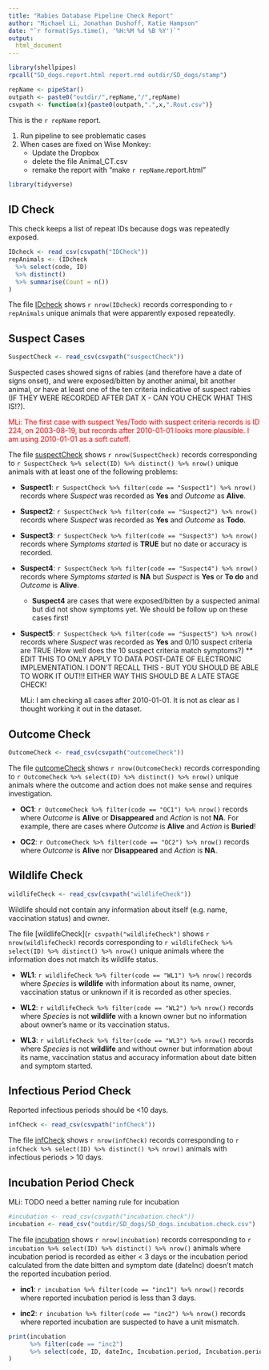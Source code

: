 ```yaml
---
title: "Rabies Database Pipeline Check Report"
author: "Michael Li, Jonathan Dushoff, Katie Hampson"
date: "`r format(Sys.time(), '%H:%M %d %B %Y')`"
output: 
  html_document
---
```


```r
library(shellpipes)
rpcall("SD_dogs.report.html report.rmd outdir/SD_dogs/stamp")

repName <- pipeStar()
outpath <- paste0("outdir/",repName,"/",repName)
csvpath <- function(x){paste0(outpath,".",x,".Rout.csv")}
```

This is the `r repName` report.

1. Run pipeline to see problematic cases
1. When cases are fixed on Wise Monkey:
	* Update the Dropbox
	* delete the file Animal_CT.csv
	* remake the report with "make `r repName`.report.html"

```r
library(tidyverse)
```

## ID Check

This check keeps a list of repeat IDs because dogs was repeatedly exposed.

```r
IDcheck <- read_csv(csvpath("IDCheck"))
repAnimals <- (IDcheck
  %>% select(code, ID)
  %>% distinct()
  %>% summarise(Count = n())
)
```

The file [IDcheck](`r csvpath("IDCheck")`) shows `r nrow(IDcheck)` records corresponding to `r repAnimals` unique animals that were apparently exposed repeatedly.


## Suspect Cases


```r
SuspectCheck <- read_csv(csvpath("suspectCheck"))
```

Suspected cases showed signs of rabies (and therefore have a date of signs onset), and were exposed/bitten by another animal, bit another animal, or have at least one of the ten criteria indicative of suspect rabies (IF THEY WERE RECORDED AFTER DAT X - CAN YOU CHECK WHAT THIS IS!?).
<p style="color:red">MLi: The first case with suspect Yes/Todo with suspect criteria records is ID 224, on 2003-08-19, but records after 2010-01-01 looks more plausible. I am using 2010-01-01 as a soft cutoff.</p>

The file [suspectCheck](`r csvpath("suspectCheck") `) shows `r nrow(SuspectCheck)` records corresponding to `r SuspectCheck %>% select(ID) %>% distinct() %>% nrow()` unique animals with at least one of the following problems:

* __Suspect1__: `r SuspectCheck %>% filter(code == "Suspect1") %>% nrow()` records where _Suspect_ was recorded as __Yes__ and _Outcome_ as __Alive__.

* __Suspect2__: `r SuspectCheck %>% filter(code == "Suspect2") %>% nrow()` records where _Suspect_ was recorded as __Yes__ and _Outcome_ as __Todo__.

* __Suspect3__: `r SuspectCheck %>% filter(code == "Suspect3") %>% nrow()` records where _Symptoms started_ is __TRUE__ but no date or accuracy is recorded.

* __Suspect4__: `r SuspectCheck %>% filter(code == "Suspect4") %>% nrow()` records where _Symptoms started_ is __NA__ but _Suspect_ is __Yes__ or __To do__ and _Outcome_ is __Alive__.

    - __Suspect4__ are cases that were exposed/bitten by a suspected animal but did not show symptoms yet. We should be follow up on these cases first! 
    
* __Suspect5__: `r SuspectCheck %>% filter(code == "Suspect5") %>% nrow()` records where _Suspect_ was recorded as __Yes__ and 0/10 suspect criteria are TRUE (How well does the 10 suspect criteria match symptoms?)
** EDIT THIS TO ONLY APPLY TO DATA POST-DATE OF ELECTRONIC IMPLEMENTATION. I DON'T RECALL THIS - BUT YOU SHOULD BE ABLE TO WORK IT OUT!!! EITHER WAY THIS SHOULD BE A LATE STAGE CHECK!
<p style="color:red">MLi: I am checking all cases after 2010-01-01. It is not as clear as I thought working it out in the dataset.</p>

## Outcome Check

```r
OutcomeCheck <- read_csv(csvpath("outcomeCheck"))
```

The file [outcomeCheck](`r csvpath("outcomeCheck") `) shows `r nrow(OutcomeCheck)` records corresponding to `r OutcomeCheck %>% select(ID) %>% distinct() %>% nrow()` unique animals where the outcome and action does not make sense and requires investigation.

* __OC1__: `r OutcomeCheck %>% filter(code == "OC1") %>% nrow()` records where _Outcome_ is __Alive__ or __Disappeared__ and _Action_ is not __NA__. For example, there are cases where _Outcome_ is __Alive__ and _Action_ is __Buried__!

* __OC2__: `r OutcomeCheck %>% filter(code == "OC2") %>% nrow()` records where _Outcome_ is __Alive__ nor __Disappeared__ and _Action_ is __NA__. 


## Wildlife Check

```r
wildlifeCheck <- read_csv(csvpath("wildlifeCheck"))
```

Wildlife should not contain any information about itself (e.g. name, vaccination status) and owner. 

The file [wildlifeCheck](`r csvpath("wildlifeCheck")` shows `r nrow(wildlifeCheck)` records corresponding to `r wildlifeCheck %>% select(ID) %>% distinct() %>% nrow()` unique animals where the information does not match its wildlife status.

* __WL1__: `r wildlifeCheck %>% filter(code == "WL1") %>% nrow()` records where _Species_ is __wildlife__ with information about its name, owner, vaccination status or unknown if it is recorded as other species.

* __WL2__: `r wildlifeCheck %>% filter(code == "WL2") %>% nrow()` records where _Species_ is not __wildlife__ with a known owner but no information about owner's name or its vaccination status.

* __WL3__: `r wildlifeCheck %>% filter(code == "WL3") %>% nrow()` records where _Species_ is not __wildlife__ and without owner but information about its name, vaccination status and accuracy information about date bitten and symptom started.

## Infectious Period Check

Reported infectious periods should be <10 days. 

```r
infCheck <- read_csv(csvpath("infCheck"))
```

The file [infCheck](`r csvpath("infCheck")`) shows `r nrow(infCheck)` records corresponding to `r infCheck %>% select(ID) %>% distinct() %>% nrow()` animals with infectious periods > 10 days.

## Incubation Period Check

MLi: TODO need a better naming rule for incubation

```r
#incubation <- read_csv(csvpath("incubation.check"))
incubation <- read_csv("outdir/SD_dogs/SD_dogs.incubation.check.csv")
```

The file [incubation](outdir/SD_dogs/SD_dogs.incubation.check.csv) shows `r nrow(incubation)` records corresponding to `r incubation %>% select(ID) %>% distinct() %>% nrow()` animals where incubation period is recorded as either < 3 days or the incubation period calculated from the date bitten and symptom date (dateInc) doesn't match the reported incubation period. 

* __inc1__: `r incubation %>% filter(code == "inc1") %>% nrow()` records where reported incubation period is less than 3 days. 

* __inc2__: `r incubation %>% filter(code == "inc2") %>% nrow()` records where reported incubation are suspected to have a unit mismatch. 

```r
print(incubation 
      %>% filter(code == "inc2")
      %>% select(code, ID, dateInc, Incubation.period, Incubation.period.units)
)
```

